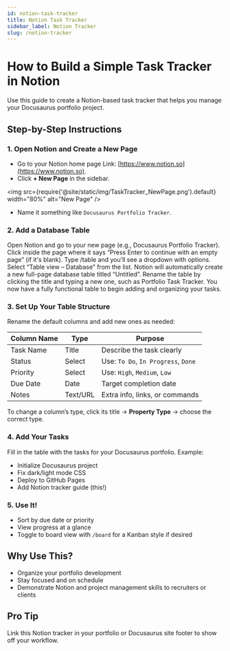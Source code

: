 ```yaml
---
id: notion-task-tracker
title: Notion Task Tracker
sidebar_label: Notion Tracker
slug: /notion-tracker
---
```


# How to Build a Simple Task Tracker in Notion

Use this guide to create a Notion-based task tracker that helps you manage your Docusaurus portfolio project.



## Step-by-Step Instructions

### 1. Open Notion and Create a New Page

- Go to your Notion home page Link: [https://www.notion.so](https://www.notion.so).
- Click **+ New Page** in the sidebar.

<img src={require('@site/static/img/TaskTracker_NewPage.png').default} width="80%" alt="New Page" />


- Name it something like `Docusaurus Portfolio Tracker`.


### 2. Add a Database Table
Open Notion and go to your new page (e.g., Docusaurus Portfolio Tracker).
Click inside the page where it says “Press Enter to continue with an empty page” (if it's blank).
Type /table and you’ll see a dropdown with options.
Select “Table view – Database” from the list.
Notion will automatically create a new full-page database table titled “Untitled”.
Rename the table by clicking the title and typing a new one, such as Portfolio Task Tracker.
You now have a fully functional table to begin adding and organizing your tasks.



### 3. Set Up Your Table Structure
Rename the default columns and add new ones as needed:

| Column Name     | Type           | Purpose                                      |
|-----------------|----------------|----------------------------------------------|
|  Task Name     | Title           | Describe the task clearly                   |
|  Status        | Select          | Use: `To Do`, `In Progress`, `Done`         |
|  Priority      | Select          | Use: `High`, `Medium`, `Low`                |
|  Due Date      | Date            | Target completion date                      |
|  Notes         | Text/URL        | Extra info, links, or commands              |

To change a column’s type, click its title → **Property Type** → choose the correct type.



### 4. Add Your Tasks
Fill in the table with the tasks for your Docusaurus portfolio. Example:

- Initialize Docusaurus project
- Fix dark/light mode CSS
- Deploy to GitHub Pages
- Add Notion tracker guide (this!)


### 5. Use It!
- Sort by due date or priority
- View progress at a glance
- Toggle to board view with `/board` for a Kanban style if desired


##  Why Use This?
- Organize your portfolio development
- Stay focused and on schedule
- Demonstrate Notion and project management skills to recruiters or clients


##  Pro Tip
Link this Notion tracker in your portfolio or Docusaurus site footer to show off your workflow.
